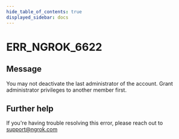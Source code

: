 ```yaml
---
hide_table_of_contents: true
displayed_sidebar: docs
---
```



# ERR_NGROK_6622

## Message

You may not deactivate the last administrator of the account. Grant administrator privileges to another member first.

<ErrorDetails error="err_ngrok_6622" />

## Further help

If you're having trouble resolving this error, please reach out to [support@ngrok.com](mailto:support@ngrok.com?subject=Help%20with%20ERR_NGROK_6622)
